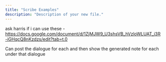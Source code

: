 ```yaml
---
title: "Scribe Examples"
description: "Description of your new file."
---
```


ask harris if i can use these - [<u>https://docs.google.com/document/d/1ZjMJW9_U3shsVB_hVzloWLUAT_i3R-iGHqcQ8nKzdzs/edit?tab=t.0</u>](https://docs.google.com/document/d/1ZjMJW9_U3shsVB_hVzloWLUAT_i3R-iGHqcQ8nKzdzs/edit?tab=t.0)

Can post the dialogue for each and then show the generated note for each under that dialogue 